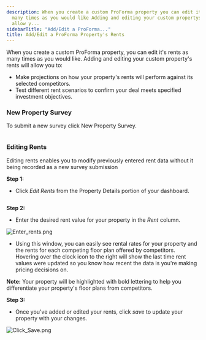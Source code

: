 ```yaml
---
description: When you create a custom ProForma property you can edit its rents as
  many times as you would like Adding and editing your custom propertys rents will
  allow y...
sidebarTitle: "Add/Edit a ProForma..."
title: Add/Edit a ProForma Property's Rents
---
```


When you create a custom ProForma property, you can edit it's rents as many times as you would like. Adding and editing your custom property's rents will allow you to:


* Make projections on how your property's rents will perform against its selected competitors.
* Test different rent scenarios to confirm your deal meets specified investment objectives.


### New Property Survey


To submit a new survey click New Property Survey.


<Frame caption="ProForma dashboard displaying property details and competitor information.">
  <img src="/images/radix/ba86d2aa49388d2692c7dd09adc3dc5521c46f78.png" alt="" />
</Frame>


### Editing Rents


Editing rents enables you to modify previously entered rent data without it being recorded as a new survey submission


**Step 1:**


* Click *Edit Rents* from the Property Details portion of your dashboard.


<Frame caption="ProForma dashboard displaying property details and competitor rent information.">
  <img src="/images/radix/dd669e593116ea79353803b687a2b27608a5a886.png" alt="" />
</Frame>


**Step 2:**


* Enter the desired rent value for your property in the *Rent* column.


<Frame caption="Edit rents for properties, displaying unit details and average calculations.">
  <img src="/images/radix/da4fbcf3bf1ede4a2074ae16838492e76d878dd8.png" alt="Enter_rents.png" />
</Frame>


* Using this window, you can easily see rental rates for your property and the rents for each competing floor plan offered by competitors. Hovering over the clock icon to the right will show the last time rent values were updated so you know how recent the data is you're making pricing decisions on.



**Note:** Your property will be highlighted with bold lettering to help you differentiate your property's floor plans from competitors. 



**Step 3:**


* Once you've added or edited your rents, click *save* to update your property with your changes.


<Frame caption="Edit rents for ProForma properties with options to save or close.">
  <img src="/images/radix/8a9604cab33303eee90dc5debdcf87768db18cde.png" alt="Click_Save.png" />
</Frame>